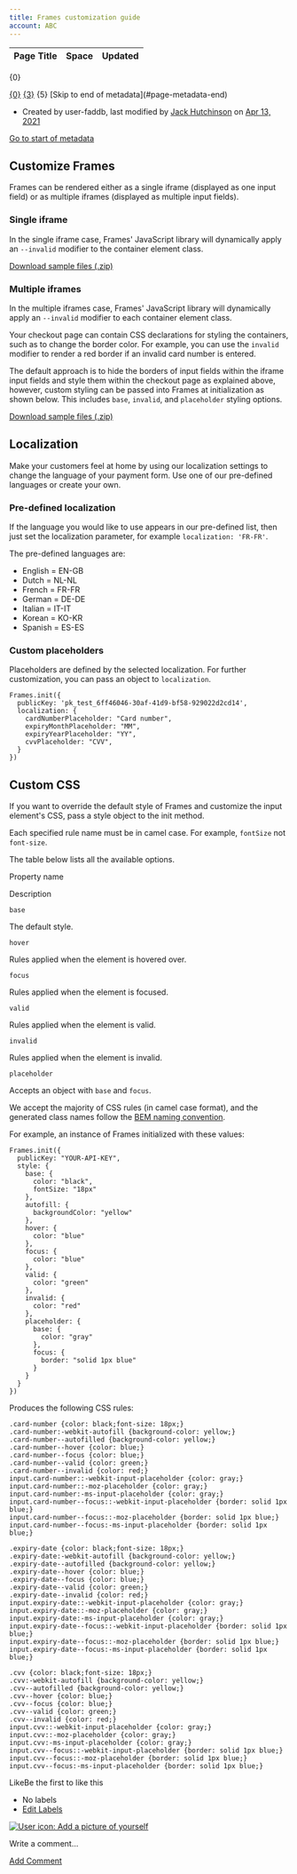 ```yaml
---
title: Frames customization guide
account: ABC
---
```


<table class="aui"> <thead> <tr class="header"> <th class="search-result-title">Page Title</th> <th class="search-result-space">Space</th> <th class="search-result-date">Updated</th> </tr> </thead> </table> <p class="search-result-count">{0}</p> <tr class="search-result"> <td class="search-result-title"><a href="{1}" class="content-type-{2}"><span>{0}</span></a></td> <td class="search-result-space"><a class="space" href="/display/{4}/" title="{3}">{3}</a></td> <td class="search-result-date"><span class="date" title="{6}">{5}</span></td> </tr> [Skip to end of metadata](#page-metadata-end)

*   Created by user-faddb, last modified by [Jack Hutchinson](    /display/~jack.hutchinson
    ) on [Apr 13, 2021](/pages/diffpagesbyversion.action?pageId=2785756&selectedPageVersions=24&selectedPageVersions=25 "Show changes")

[Go to start of metadata](#page-metadata-start)

Customize Frames
----------------

Frames can be rendered either as a single iframe (displayed as one input field) or as multiple iframes (displayed as multiple input fields).

### Single iframe

In the single iframe case, Frames' JavaScript library will dynamically apply an `--invalid` modifier to the container element class.

  
[Download sample files (.zip)](https://assets.checkout.com/docs/downloads/single_iframe_new.zip)

### Multiple iframes

In the multiple iframes case, Frames' JavaScript library will dynamically apply an `--invalid` modifier to each container element class.

Your checkout page can contain CSS declarations for styling the containers, such as to change the border color. For example, you can use the `invalid` modifier to render a red border if an invalid card number is entered.

The default approach is to hide the borders of input fields within the iframe input fields and style them within the checkout page as explained above, however, custom styling can be passed into Frames at initialization as shown below. This includes `base`, `invalid`, and `placeholder` styling options.

  
[Download sample files (.zip)](https://assets.checkout.com/docs/downloads/multi_iframes_new.zip)

Localization
------------

Make your customers feel at home by using our localization settings to change the language of your payment form. Use one of our pre-defined languages or create your own.

### Pre-defined localization

If the language you would like to use appears in our pre-defined list, then just set the localization parameter, for example `localization: 'FR-FR'`.

The pre-defined languages are:

*   English = EN-GB
*   Dutch = NL-NL
*   French = FR-FR
*   German = DE-DE
*   Italian = IT-IT
*   Korean = KO-KR
*   Spanish = ES-ES

### Custom placeholders

Placeholders are defined by the selected localization. For further customization, you can pass an object to `localization`.

    Frames.init({
      publicKey: 'pk_test_6ff46046-30af-41d9-bf58-929022d2cd14',
      localization: {
        cardNumberPlaceholder: "Card number",
        expiryMonthPlaceholder: "MM",
        expiryYearPlaceholder: "YY",
        cvvPlaceholder: "CVV",
      }
    })

Custom CSS
----------

If you want to override the default style of Frames and customize the input element's CSS, pass a style object to the init method.

Each specified rule name must be in camel case. For example, `fontSize` not `font-size`.

The table below lists all the available options.

Property name

Description

`base`

The default style.

`hover`

Rules applied when the element is hovered over.

`focus`

Rules applied when the element is focused.

`valid`

Rules applied when the element is valid.

`invalid`

Rules applied when the element is invalid.

`placeholder`

Accepts an object with `base` and `focus`.

We accept the majority of CSS rules (in camel case format), and the generated class names follow the [BEM naming convention](http://getbem.com/naming/).

For example, an instance of Frames initialized with these values:

    Frames.init({
      publicKey: "YOUR-API-KEY",
      style: {
        base: {
          color: "black",
          fontSize: "18px"
        },
        autofill: {
          backgroundColor: "yellow"
        },
        hover: {
          color: "blue"
        },
        focus: {
          color: "blue"
        },
        valid: {
          color: "green"
        },
        invalid: {
          color: "red"
        },
        placeholder: {
          base: {
            color: "gray"
          },
          focus: {
            border: "solid 1px blue"
          }
        }
      }
    })

Produces the following CSS rules:

    .card-number {color: black;font-size: 18px;}
    .card-number:-webkit-autofill {background-color: yellow;}
    .card-number--autofilled {background-color: yellow;}
    .card-number--hover {color: blue;}
    .card-number--focus {color: blue;}
    .card-number--valid {color: green;}
    .card-number--invalid {color: red;}
    input.card-number::-webkit-input-placeholder {color: gray;}
    input.card-number::-moz-placeholder {color: gray;}
    input.card-number:-ms-input-placeholder {color: gray;}
    input.card-number--focus::-webkit-input-placeholder {border: solid 1px blue;}
    input.card-number--focus::-moz-placeholder {border: solid 1px blue;}
    input.card-number--focus:-ms-input-placeholder {border: solid 1px blue;}
    
    .expiry-date {color: black;font-size: 18px;}
    .expiry-date:-webkit-autofill {background-color: yellow;}
    .expiry-date--autofilled {background-color: yellow;}
    .expiry-date--hover {color: blue;}
    .expiry-date--focus {color: blue;}
    .expiry-date--valid {color: green;}
    .expiry-date--invalid {color: red;}
    input.expiry-date::-webkit-input-placeholder {color: gray;}
    input.expiry-date::-moz-placeholder {color: gray;}
    input.expiry-date:-ms-input-placeholder {color: gray;}
    input.expiry-date--focus::-webkit-input-placeholder {border: solid 1px blue;}
    input.expiry-date--focus::-moz-placeholder {border: solid 1px blue;}
    input.expiry-date--focus:-ms-input-placeholder {border: solid 1px blue;}
    
    .cvv {color: black;font-size: 18px;}
    .cvv:-webkit-autofill {background-color: yellow;}
    .cvv--autofilled {background-color: yellow;}
    .cvv--hover {color: blue;}
    .cvv--focus {color: blue;}
    .cvv--valid {color: green;}
    .cvv--invalid {color: red;}
    input.cvv::-webkit-input-placeholder {color: gray;}
    input.cvv::-moz-placeholder {color: gray;}
    input.cvv:-ms-input-placeholder {color: gray;}
    input.cvv--focus::-webkit-input-placeholder {border: solid 1px blue;}
    input.cvv--focus::-moz-placeholder {border: solid 1px blue;}
    input.cvv--focus:-ms-input-placeholder {border: solid 1px blue;}

LikeBe the first to like this

*   No labels
*   [Edit Labels](# "Edit Labels (Type 'l')")

[![User icon: Add a picture of yourself](/s/en_GB/7901/abf7b35644d5a5d1d7e4b0969a83e8eb2b569fb5/_/images/icons/profilepics/add_profile_pic.svg)](/users/profile/editmyprofilepicture.action)

Write a comment…

[Add Comment](/display/DOCS/Frames+customization+guide?showComments=true&showCommentArea=true#addcomment)
